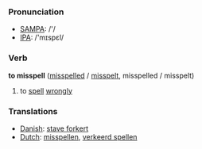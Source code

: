 === Pronunciation ===
*[[w:SAMPA|SAMPA]]: /'/
*[[w:IPA|IPA]]: /'mɪspεl/

=== Verb ===

'''to misspell''' ([[misspelled]] / [[misspelt]], misspelled / misspelt)

# to [[spell]] [[wrongly]]

=== Translations ===

*[[Danish]]: [[stave forkert]]
*[[Dutch]]: [[misspellen]], [[verkeerd spellen]]